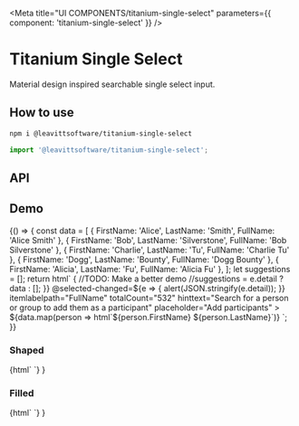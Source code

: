 

<Meta
  title="UI COMPONENTS/titanium-single-select"
  parameters={{ component: 'titanium-single-select' }}
/>

# Titanium Single Select

Material design inspired searchable single select input.

## How to use

```bash
npm i @leavittsoftware/titanium-single-select
```

```js
import '@leavittsoftware/titanium-single-select';
```

## API

<ArgsTable of="titanium-single-select" />

## Demo

<Canvas withToolbar>
  <Story name="Docs" height="200px">
    {() => {
      const data = [
        { FirstName: 'Alice', LastName: 'Smith', FullName: 'Alice Smith' },
        { FirstName: 'Bob', LastName: 'Silverstone', FullName: 'Bob Silverstone' },
        { FirstName: 'Charlie', LastName: 'Tu', FullName: 'Charlie Tu' },
        { FirstName: 'Dogg', LastName: 'Bounty', FullName: 'Dogg Bounty' },
        { FirstName: 'Alicia', LastName: 'Fu', FullName: 'Alicia Fu' },
      ];
      let suggestions = [];
      return html`
        <titanium-single-select
          style="max-width: 400px; margin: 24px 0;"
          @input-changed=${e => {
            //TODO: Make a better demo
            //suggestions = e.detail ? data : [];
          }}
          @selected-changed=${e => {
            alert(JSON.stringify(e.detail));
          }}
          itemlabelpath="FullName"
          totalCount="532"
          hinttext="Search for a person or group to add them as a participant"
          placeholder="Add participants"
        >
          ${data.map(person => html`<titanium-single-select-item .value=${person}>${person.FirstName} ${person.LastName}</titanium-single-select-item>`)}
        </titanium-single-select>
      `;
    }}
  </Story>
</Canvas>

### Shaped

<Canvas>
  <Story name="Shaped" height="120px">
    {html`
      <titanium-single-select
        style="max-width: 400px; margin: 24px 0;"
        shaped
        itemlabelpath="Shaped"
        hinttext="Search for a person or group to add them as a participant"
        placeholder="Shaped"
      >
      </titanium-single-select>
    `}
    }
  </Story>
</Canvas>

### Filled

<Canvas>
  <Story name="Filled" height="120px">
    {html`
      <titanium-single-select
        style="max-width: 400px; margin: 24px 0;"
        Filled
        itemlabelpath="Filled"
        hinttext="Search for a person or group to add them as a participant"
        placeholder="Filled"
      >
      </titanium-single-select>
    `}
    }
  </Story>
</Canvas>
